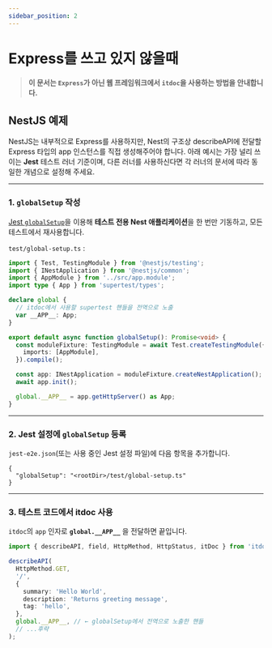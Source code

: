 ```yaml
---
sidebar_position: 2
---
```


# Express를 쓰고 있지 않을때

> **이 문서는 `Express`가 아닌 웹 프레임워크에서 `itdoc`을 사용하는 방법을 안내합니다.**

## NestJS 예제

NestJS는 내부적으로 Express를 사용하지만, Nest의 구조상 describeAPI에 전달할 Express 타입의 app 인스턴스를 직접 생성해주어야 합니다.
아래 예시는 가장 널리 쓰이는 **Jest** 테스트 러너 기준이며, 다른 러너를 사용하신다면 각 러너의 문서에 따라 동일한 개념으로 설정해 주세요.

---

### 1. `globalSetup` 작성

[Jest `globalSetup`](https://jestjs.io/docs/configuration#globalsetup-string)을 이용해 **테스트 전용 Nest 애플리케이션**을 한 번만 기동하고, 모든 테스트에서 재사용합니다.

`test/global-setup.ts` :

```ts
import { Test, TestingModule } from '@nestjs/testing';
import { INestApplication } from '@nestjs/common';
import { AppModule } from '../src/app.module';
import type { App } from 'supertest/types';

declare global {
  // itdoc에서 사용할 supertest 핸들을 전역으로 노출
  var __APP__: App;
}

export default async function globalSetup(): Promise<void> {
  const moduleFixture: TestingModule = await Test.createTestingModule({
    imports: [AppModule],
  }).compile();

  const app: INestApplication = moduleFixture.createNestApplication();
  await app.init();

  global.__APP__ = app.getHttpServer() as App;
}
```

---

### 2. Jest 설정에 `globalSetup` 등록

`jest-e2e.json`(또는 사용 중인 Jest 설정 파일)에 다음 항목을 추가합니다.

```jsonc
{
  "globalSetup": "<rootDir>/test/global-setup.ts"
}
```

---

### 3. 테스트 코드에서 itdoc 사용

`itdoc`의 `app` 인자로 **`global.__APP__`** 을 전달하면 끝입니다.

```ts
import { describeAPI, field, HttpMethod, HttpStatus, itDoc } from 'itdoc';

describeAPI(
  HttpMethod.GET,
  '/',
  {
    summary: 'Hello World',
    description: 'Returns greeting message',
    tag: 'hello',
  },
  global.__APP__, // ← globalSetup에서 전역으로 노출한 핸들
  // ...후략
);
```
